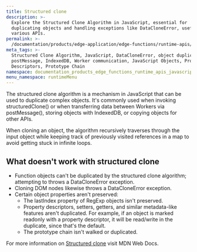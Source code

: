 ```yaml
---
title: Structured clone
description: >-
  Explore the Structured Clone Algorithm in JavaScript, essential for
  duplicating objects and handling exceptions like DataCloneError, useful in
  various APIs.
permalink: >-
  /documentation/products/edge-application/edge-functions/runtime-apis/javascript/structured-clone/
meta_tags: >-
  Structured Clone Algorithm, JavaScript, DataCloneError, object duplication,
  postMessage, IndexedDB, Worker communication, JavaScript Objects, Property
  Descriptors, Prototype Chain
namespace: documentation_products_edge_functions_runtime_apis_javascript_structured_clone
menu_namespace: runtimeMenu
---
```


The structured clone algorithm is a mechanism in JavaScript that can be used to duplicate complex objects. It's commonly used when invoking structuredClone() or when transferring data between Workers via postMessage(), storing objects with IndexedDB, or copying objects for other APIs.

When cloning an object, the algorithm recursively traverses through the input object while keeping track of previously visited references in a map to avoid getting stuck in infinite loops.

## What doesn't work with structured clone

- Function objects can't be duplicated by the structured clone algorithm; attempting to throws a DataCloneError exception.
- Cloning DOM nodes likewise throws a DataCloneError exception.
- Certain object properties aren't preserved:
  - The lastIndex property of RegExp objects isn't preserved.
  - Property descriptors, setters, getters, and similar metadata-like features aren't duplicated. For example, if an object is marked readonly with a property descriptor, it will be read/write in the duplicate, since that's the default.
  - The prototype chain isn't walked or duplicated.

For more information on [Structured clone](https://developer.mozilla.org/en-US/docs/Web/API/Web_Workers_API/Structured_clone_algorithm) visit MDN Web Docs.





